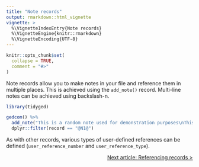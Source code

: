 ```yaml
---
title: "Note records"
output: rmarkdown::html_vignette
vignette: >
  %\VignetteIndexEntry{Note records}
  %\VignetteEngine{knitr::rmarkdown}
  %\VignetteEncoding{UTF-8}
---
```


```r
knitr::opts_chunk$set(
  collapse = TRUE,
  comment = "#>"
)
```

Note records allow you to make notes in your file and reference them in multiple places. This is achieved using the `add_note()` record. Multi-line notes can be achieved using backslash-n.

```r
library(tidyged)

gedcom() %>% 
  add_note("This is a random note used for demonstration purposes\nThis is a new line.") %>% 
  dplyr::filter(record == "@N1@")
```

As with other records, various types of user-defined references can be defined (`user_reference_number` and `user_reference_type`).


<p style="text-align: right;"><a href="https://jl5000.github.io/tidyged/articles/cross_references.html">Next article: Referencing records ></a></p>